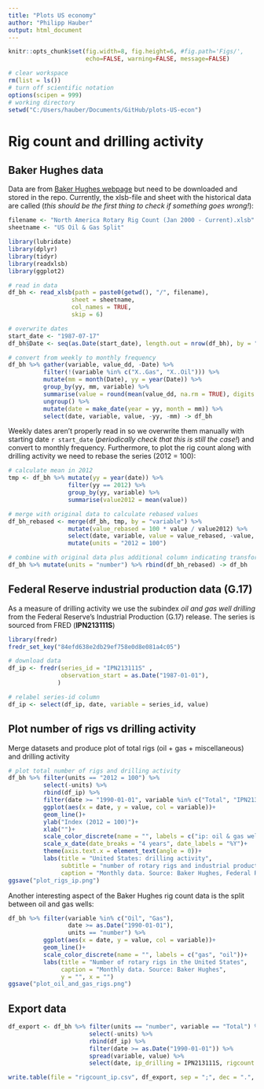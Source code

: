 ```yaml
---
title: "Plots US economy"
author: "Philipp Hauber"
output: html_document
---
```


```r
knitr::opts_chunk$set(fig.width=8, fig.height=6, #fig.path='Figs/',
                      echo=FALSE, warning=FALSE, message=FALSE)
```


```r
# clear workspace
rm(list = ls())
# turn off scientific notation
options(scipen = 999)
# working directory
setwd("C:/Users/hauber/Documents/GitHub/plots-US-econ")
```

# Rig count and drilling activity

## Baker Hughes data

Data are from [Baker Hughes webpage](<https://rigcount.bakerhughes.com/na-rig-count/>) but need to be downloaded and stored in the repo. Currently, the xlsb-file and sheet with the historical data are called (*this should be the first thing to check if something goes wrong!*):

```r
filename <- "North America Rotary Rig Count (Jan 2000 - Current).xlsb"
sheetname <- "US Oil & Gas Split"
```



```r
library(lubridate)
library(dplyr)
library(tidyr)
library(readxlsb)
library(ggplot2)

# read in data
df_bh <- read_xlsb(path = paste0(getwd(), "/", filename),
                  sheet = sheetname,
                  col_names = TRUE,
                  skip = 6)

# overwrite dates
start_date <- "1987-07-17"
df_bh$Date <- seq(as.Date(start_date), length.out = nrow(df_bh), by = "1 week")

# convert from weekly to monthly frequency
df_bh %>% gather(variable, value_dd, -Date) %>%
          filter(!(variable %in% c("X..Gas", "X..Oil"))) %>%
          mutate(mm = month(Date), yy = year(Date)) %>%
          group_by(yy, mm, variable) %>%
          summarise(value = round(mean(value_dd, na.rm = TRUE), digits = 0)) %>%
          ungroup() %>%
          mutate(date = make_date(year = yy, month = mm)) %>%
          select(date, variable, value, -yy, -mm) -> df_bh
```

Weekly dates aren't properly read in so we overwrite them manually with starting date `r start_date` (*periodically check that this is still the case!*) and convert to monthly frequency. Furthermore, to plot the rig count along with drilling activity we need to rebase the series (2012 = 100):

```r

# calculate mean in 2012
tmp <- df_bh %>% mutate(yy = year(date)) %>%
                 filter(yy == 2012) %>%
                 group_by(yy, variable) %>%
                 summarise(value2012 = mean(value))

# merge with original data to calculate rebased values
df_bh_rebased <- merge(df_bh, tmp, by = "variable") %>%
                 mutate(value_rebased = 100 * value / value2012) %>%
                 select(date, variable, value = value_rebased, -value, -value2012, -yy) %>%
                 mutate(units = "2012 = 100")

# combine with original data plus additional column indicating transformation
df_bh %>% mutate(units = "number") %>% rbind(df_bh_rebased) -> df_bh
```

## Federal Reserve industrial production data (G.17)

As a measure of drilling activity we use the subindex *oil and gas well drilling* from the Federal Reserve's Industrial Production (G.17) release. The series is sourced from FRED (**IPN213111S**)

```r
library(fredr)
fredr_set_key("84efd638e2db29ef758e0d8e081a4c05")

# download data
df_ip <- fredr(series_id = "IPN213111S" , 
               observation_start = as.Date("1987-01-01"),
              ) 

# relabel series-id column
df_ip <- select(df_ip, date, variable = series_id, value)
```

## Plot number of rigs vs drilling activity

Merge datasets and produce plot of total rigs (oil + gas + miscellaneous) and drilling activity

```r
# plot total number of rigs and drilling activity
df_bh %>% filter(units == "2012 = 100") %>% 
          select(-units) %>%
          rbind(df_ip) %>% 
          filter(date >= "1990-01-01", variable %in% c("Total", "IPN213111S")) %>% 
          ggplot(aes(x = date, y = value, col = variable))+
          geom_line()+
          ylab("Index (2012 = 100)")+
          xlab("")+
          scale_color_discrete(name = "", labels = c("ip: oil & gas well drilling", "rig count"))+
          scale_x_date(date_breaks = "4 years", date_labels = "%Y")+
          theme(axis.text.x = element_text(angle = 0))+
          labs(title = "United States: drilling activity",
               subtitle = "number of rotary rigs and industrial production",
               caption = "Monthly data. Source: Baker Hughes, Federal Reserve")
ggsave("plot_rigs_ip.png")
```

Another interesting aspect of the Baker Hughes rig count data is the split between oil and gas wells:

```r
df_bh %>% filter(variable %in% c("Oil", "Gas"), 
                 date >= as.Date("1990-01-01"), 
                 units == "number") %>%
          ggplot(aes(x = date, y = value, col = variable))+
          geom_line()+
          scale_color_discrete(name = "", labels = c("gas", "oil"))+
          labs(title = "Number of rotary rigs in the United States",
               caption = "Monthly data. Source: Baker Hughes",
               y = "", x = "")
ggsave("plot_oil_and_gas_rigs.png")
```

## Export data

```r
df_export <- df_bh %>% filter(units == "number", variable == "Total") %>%
                       select(-units) %>%
                       rbind(df_ip) %>%
                       filter(date >= as.Date("1990-01-01")) %>%
                       spread(variable, value) %>%
                       select(date, ip_drilling = IPN213111S, rigcount = Total)

write.table(file = "rigcount_ip.csv", df_export, sep = ";", dec = ".", row.names = FALSE, na = "#NV")
```

